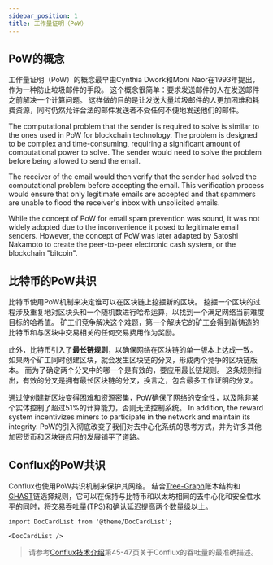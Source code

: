 ```yaml
---
sidebar_position: 1
title: 工作量证明（PoW）
---
```


## PoW的概念

工作量证明（PoW）的概念最早由Cynthia Dwork和Moni Naor在1993年提出，作为一种防止垃圾邮件的手段。 这个概念很简单：要求发送邮件的人在发送邮件之前解决一个计算问题。 这样做的目的是让发送大量垃圾邮件的人更加困难和耗费资源，同时仍然允许合法的邮件发送者不受任何不便地发送他们的邮件。 

The computational problem that the sender is required to solve is similar to the ones used in PoW for blockchain technology. The problem is designed to be complex and time-consuming, requiring a significant amount of computational power to solve. The sender would need to solve the problem before being allowed to send the email.

The receiver of the email would then verify that the sender had solved the computational problem before accepting the email. This verification process would ensure that only legitimate emails are accepted and that spammers are unable to flood the receiver's inbox with unsolicited emails.

While the concept of PoW for email spam prevention was sound, it was not widely adopted due to the inconvenience it posed to legitimate email senders. However, the concept of PoW was later adapted by Satoshi Nakamoto to create the peer-to-peer electronic cash system, or the blockchain "bitcoin".

## 比特币的PoW共识

比特币使用PoW机制来决定谁可以在区块链上挖掘新的区块。 挖掘一个区块的过程涉及重复地对区块头和一个随机数进行哈希运算，以找到一个满足网络当前难度目标的哈希值。 矿工们竞争解决这个难题，第一个解决它的矿工会得到新铸造的比特币和与区块中交易相关的任何交易费用作为奖励。

此外，比特币引入了**最长链规则**，以确保网络在区块链的单一版本上达成一致。 如果两个矿工同时创建区块，就会发生区块链的分叉，形成两个竞争的区块链版本。 而为了确定两个分叉中的哪一个是有效的，要应用最长链规则。 这条规则指出，有效的分叉是拥有最长区块链的分叉，换言之，包含最多工作证明的分叉。

通过使创建新区块变得困难和资源密集，PoW确保了网络的安全性，以及除非某个实体控制了超过51%的计算能力，否则无法控制系统。 In addition, the reward system incentivizes miners to participate in the network and maintain its integrity. PoW的引入彻底改变了我们对去中心化系统的思考方式，并为许多其他加密货币和区块链应用的发展铺平了道路。

## Conflux的PoW共识

Conflux也使用PoW共识机制来保护其网络。 结合[Tree-Graph](https://arxiv.org/pdf/1805.03870.pdf)账本结构和 [GHAST](https://confluxnetwork.medium.com/conflux-research-group-ghast-mechanism-adaptive-weight-ghast-explained-part-1-ffe8224a7282)链选择规则，它可以在保持与比特币和以太坊相同的去中心化和安全性水平的同时，将交易吞吐量(TPS)和确认延迟提高两个数量级以上。 

```mdx-code-block
import DocCardList from '@theme/DocCardList';

<DocCardList />
```

> 请参考[Conflux技术介绍](https://confluxnetwork.org/files/Conflux_Technical_Presentation_20200309.pdf)第45-47页关于Conflux的吞吐量的最准确描述。
